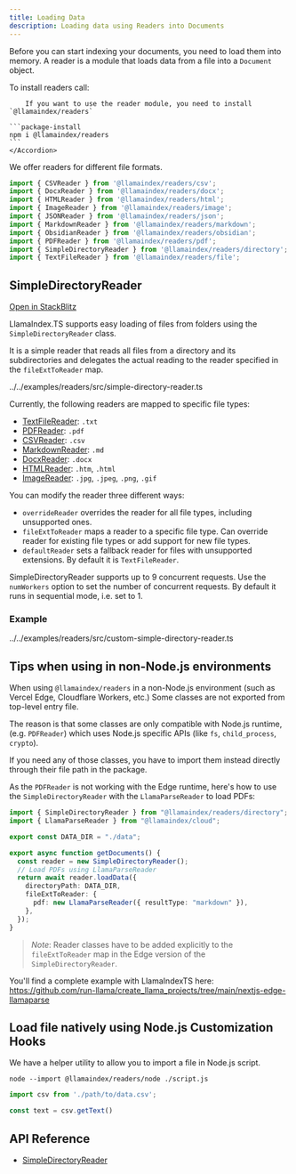 ```yaml
---
title: Loading Data
description: Loading data using Readers into Documents
---
```


Before you can start indexing your documents, you need to load them into memory.
A reader is a module that loads data from a file into a `Document` object.

To install readers call:

<Accordions>
	<Accordion title="Install @llamaindex/readers">

		If you want to use the reader module, you need to install `@llamaindex/readers`

    ```package-install
    npm i @llamaindex/readers
    ```
	</Accordion>
</Accordions>

We offer readers for different file formats.

```ts twoslash
import { CSVReader } from '@llamaindex/readers/csv';
import { DocxReader } from '@llamaindex/readers/docx';
import { HTMLReader } from '@llamaindex/readers/html';
import { ImageReader } from '@llamaindex/readers/image';
import { JSONReader } from '@llamaindex/readers/json';
import { MarkdownReader } from '@llamaindex/readers/markdown';
import { ObsidianReader } from '@llamaindex/readers/obsidian';
import { PDFReader } from '@llamaindex/readers/pdf';
import { SimpleDirectoryReader } from '@llamaindex/readers/directory';
import { TextFileReader } from '@llamaindex/readers/file';
```

## SimpleDirectoryReader

[Open in StackBlitz](https://stackblitz.com/github/run-llama/LlamaIndexTS/tree/main/examples/readers?file=src/simple-directory-reader.ts&title=Simple%20Directory%20Reader)

LlamaIndex.TS supports easy loading of files from folders using the `SimpleDirectoryReader` class.

It is a simple reader that reads all files from a directory and its subdirectories and delegates the actual reading to the reader specified in the `fileExtToReader` map.

<include cwd>../../examples/readers/src/simple-directory-reader.ts</include>

Currently, the following readers are mapped to specific file types:

- [TextFileReader](/docs/api/classes/TextFileReader): `.txt`
- [PDFReader](/docs/api/classes/PDFReader): `.pdf`
- [CSVReader](/docs/api/classes/CSVReader): `.csv`
- [MarkdownReader](/docs/api/classes/MarkdownReader): `.md`
- [DocxReader](/docs/api/classes/DocxReader): `.docx`
- [HTMLReader](/docs/api/classes/HTMLReader): `.htm`, `.html`
- [ImageReader](/docs/api/classes/ImageReader): `.jpg`, `.jpeg`, `.png`, `.gif`

You can modify the reader three different ways:

- `overrideReader` overrides the reader for all file types, including unsupported ones.
- `fileExtToReader` maps a reader to a specific file type. Can override reader for existing file types or add support for new file types.
- `defaultReader` sets a fallback reader for files with unsupported extensions. By default it is `TextFileReader`.

SimpleDirectoryReader supports up to 9 concurrent requests. Use the `numWorkers` option to set the number of concurrent requests. By default it runs in sequential mode, i.e. set to 1.

### Example

<include cwd>../../examples/readers/src/custom-simple-directory-reader.ts</include>

## Tips when using in non-Node.js environments

When using `@llamaindex/readers` in a non-Node.js environment (such as Vercel Edge, Cloudflare Workers, etc.)
Some classes are not exported from top-level entry file.

The reason is that some classes are only compatible with Node.js runtime, (e.g. `PDFReader`) which uses Node.js specific APIs (like `fs`, `child_process`, `crypto`).

If you need any of those classes, you have to import them instead directly through their file path in the package.

As the `PDFReader` is not working with the Edge runtime, here's how to use the `SimpleDirectoryReader` with the `LlamaParseReader` to load PDFs:

```typescript
import { SimpleDirectoryReader } from "@llamaindex/readers/directory";
import { LlamaParseReader } from "@llamaindex/cloud";

export const DATA_DIR = "./data";

export async function getDocuments() {
  const reader = new SimpleDirectoryReader();
  // Load PDFs using LlamaParseReader
  return await reader.loadData({
    directoryPath: DATA_DIR,
    fileExtToReader: {
      pdf: new LlamaParseReader({ resultType: "markdown" }),
    },
  });
}
```

> _Note_: Reader classes have to be added explicitly to the `fileExtToReader` map in the Edge version of the `SimpleDirectoryReader`.

You'll find a complete example with LlamaIndexTS here: https://github.com/run-llama/create_llama_projects/tree/main/nextjs-edge-llamaparse


## Load file natively using Node.js Customization Hooks

We have a helper utility to allow you to import a file in Node.js script.

```shell 
node --import @llamaindex/readers/node ./script.js
```

```ts
import csv from './path/to/data.csv';

const text = csv.getText()
```

## API Reference

- [SimpleDirectoryReader](/docs/api/classes/SimpleDirectoryReader)
